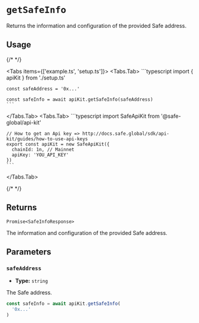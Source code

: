 
# `getSafeInfo`

Returns the information and configuration of the provided Safe address.

## Usage

{/* <!-- vale off --> */}

<Tabs items={['example.ts', 'setup.ts']}>
  <Tabs.Tab>
    ```typescript
    import { apiKit } from './setup.ts'

    const safeAddress = '0x...'

    const safeInfo = await apiKit.getSafeInfo(safeAddress)
    ```
  </Tabs.Tab>
  <Tabs.Tab>
    ```typescript
    import SafeApiKit from '@safe-global/api-kit'

    // How to get an Api key => http://docs.safe.global/sdk/api-kit/guides/how-to-use-api-keys
    export const apiKit = new SafeApiKit({
      chainId: 1n, // Mainnet
      apiKey: 'YOU_API_KEY'
    })
    ```
  </Tabs.Tab>
</Tabs>

{/* <!-- vale on --> */}

## Returns

`Promise<SafeInfoResponse>`

The information and configuration of the provided Safe address.

## Parameters

### `safeAddress`

- **Type:** `string`

The Safe address.

```typescript focus=2
const safeInfo = await apiKit.getSafeInfo(
  '0x...'
)
```
